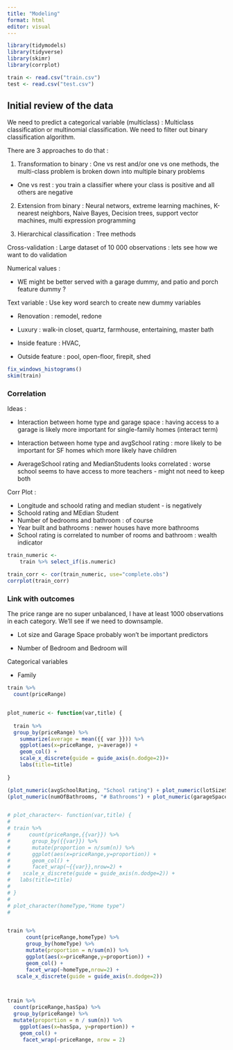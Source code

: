 ```yaml
---
title: "Modeling"
format: html
editor: visual
---
```



```r

library(tidymodels)
library(tidyverse)
library(skimr)
library(corrplot)

train <- read.csv("train.csv")
test <- read.csv("test.csv")


```

## Initial review of the data


We need to predict a categorical variable (multiclass) : Multiclass classification or multinomial classification. We need to filter out binary classification algorithm. 

There are 3 approaches to do that : 

1. Transformation to binary : One vs rest and/or one vs one methods, the multi-class problem is broken down into multiple binary problems

- One vs rest : you train a classifier where your class is positive and all others are negative


2. Extension from binary : Neural networs, extreme learning machines, K-nearest neighbors, Naive Bayes, Decision trees, support vector machines, multi expression programming 

3. Hierarchical classification : Tree methods 


Cross-validation :  Large dataset of 10 000 observations : lets see how we want to do validation 



Numerical values : 

- WE might be better served with a garage dummy, and patio and porch feature dummy ?


Text variable : Use key word search to create new dummy variables

- Renovation : remodel, redone

- Luxury : walk-in closet, quartz, farmhouse, entertaining, master bath

- Inside feature :  HVAC, 

- Outside feature : pool, open-floor, firepit, shed


```r

fix_windows_histograms()
skim(train)


```

### Correlation

Ideas : 

- Interaction between home type and garage space : having access to a garage is likely more important for single-family homes (interact term)

- Interaction between home type and avgSchool rating : more likely to be important for SF homes which more likely have children 

- AverageSchool rating and MedianStudents looks correlated : worse school seems to have access to more teachers - might not need to keep both

Corr Plot : 

- Longitude and schoold rating and median student - is negatively 
- Schoold rating and MEdian Student
- Number of bedrooms and bathroom : of course 
- Year built and bathrooms : newer houses have more bathrooms
- School rating is correlated to number of rooms and bathroom : wealth indicator

```r

train_numeric <- 
    train %>% select_if(is.numeric)

train_corr <- cor(train_numeric, use="complete.obs")
corrplot(train_corr)


```

### Link with outcomes 

The price range are no super unbalanced, I have at least 1000 observations in each category. We'll see if we need to downsample. 


- Lot size and Garage Space probably won't be important predictors

- Number of Bedroom and Bedroom will


Categorical variables 

- Family

```r

train %>% 
  count(priceRange)


plot_numeric <- function(var,title) {
  
  train %>% 
  group_by(priceRange) %>% 
    summarize(average = mean({{ var }})) %>% 
    ggplot(aes(x=priceRange, y=average)) + 
    geom_col() +  
    scale_x_discrete(guide = guide_axis(n.dodge=2))+
    labs(title=title)
  
}

(plot_numeric(avgSchoolRating, "School rating") + plot_numeric(lotSizeSqFt,"Lot Size")) /
(plot_numeric(numOfBathrooms, "# Bathrooms") + plot_numeric(garageSpaces,"Garage Space"))


# plot_character<- function(var,title) {
#   
# train %>% 
#      count(priceRange,{{var}}) %>% 
#       group_by({{var}}) %>% 
#       mutate(proportion = n/sum(n)) %>% 
#       ggplot(aes(x=priceRange,y=proportion)) +
#       geom_col() +
#       facet_wrap(~{{var}},nrow=2) +
#    scale_x_discrete(guide = guide_axis(n.dodge=2)) + 
#   labs(title=title)
#   
# }
# 
# plot_character(homeType,"Home type")
# 


train %>% 
      count(priceRange,homeType) %>% 
      group_by(homeType) %>% 
      mutate(proportion = n/sum(n)) %>% 
      ggplot(aes(x=priceRange,y=proportion)) +
      geom_col() +
      facet_wrap(~homeType,nrow=2) +
   scale_x_discrete(guide = guide_axis(n.dodge=2)) 



train %>% 
  count(priceRange,hasSpa) %>% 
  group_by(priceRange) %>% 
  mutate(proportion = n / sum(n)) %>% 
    ggplot(aes(x=hasSpa, y=proportion)) +
    geom_col() +
     facet_wrap(~priceRange, nrow = 2) 
  

    
```
